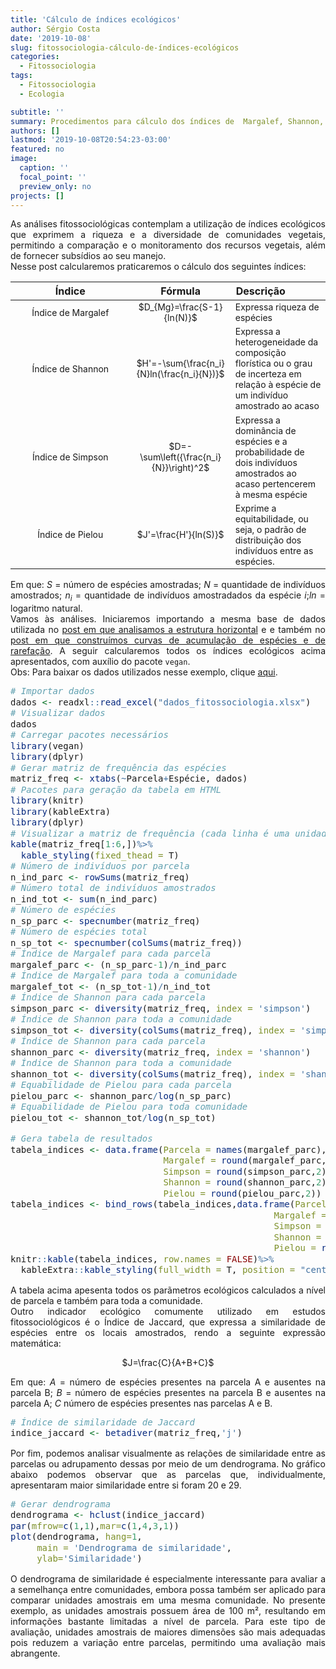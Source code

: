 ```yaml
---
title: 'Cálculo de índices ecológicos'
author: Sérgio Costa
date: '2019-10-08'
slug: fitossociologia-cálculo-de-índices-ecológicos
categories:
  - Fitossociologia
tags: 
  - Fitossociologia
  - Ecologia

subtitle: ''
summary: Procedimentos para cálculo dos índices de  Margalef, Shannon, Simpson, Pielou e Jaccard, e construção de dendrograma de similaridade.
authors: []
lastmod: '2019-10-08T20:54:23-03:00'
featured: no
image:
  caption: ''
  focal_point: ''
  preview_only: no
projects: []
---
```

As análises fitossociológicas contemplam a utilização de índices ecológicos que exprimem a riqueza e a diversidade de comunidades vegetais, permitindo a comparação e o monitoramento dos recursos vegetais, além de fornecer subsídios ao seu manejo.  
Nesse post calcularemos praticaremos o cálculo dos seguintes índices:
  
|Índice            |Fórmula|Descrição|
|:-----------------:|:--------------:|:--------------|  
|Índice de Margalef|$D_{Mg}=\frac{S-1}{ln(N)}$|Expressa riqueza de espécies|
|Índice de Shannon|$H'=-\sum{\frac{n_i}{N}ln(\frac{n_i}{N})}$|Expressa a heterogeneidade da composição florística ou o grau de incerteza em relação à espécie de um indivíduo amostrado ao acaso|
|Índice de Simpson|$D=-\sum\left({\frac{n_i}{N}}\right)^2$|Expressa a dominância de espécies e a probabilidade de dois indivíduos amostrados ao acaso pertencerem à mesma espécie|
|Índice de Pielou|$J'=\frac{H'}{ln(S)}$|Exprime a equitabilidade, ou seja, o padrão de distribuição dos indivíduos entre as espécies.|
  
Em que: $S$ = número de espécies amostradas; $N$ = quantidade de indivíduos amostrados; $n_i$ = quantidade de indivíduos amostradados da espécie $i$;$ln$ = logaritmo natural.  
Vamos às análises. Iniciaremos importando a mesma base de dados utilizada no [post em que analisamos a estrutura horizontal](https://mensura-r.netlify.com/post/fitossociologia-analise-da-estrutura-horizontal-de-comunidades-vegetais/) e e também no [post em que construímos curvas de acumulação de espécies e de rarefação](https://mensura-r.netlify.com/post/fitossociologia-curvas-de-rarefacao-e-acumulacao-de-especies/). A seguir calcularemos todos os índices ecológicos acima apresentados, com auxílio do pacote `vegan`.  
Obs: Para baixar os dados utilizados nesse exemplo, clique [aqui](https://github.com/sergiocostafh/mensura-r/raw/master/content/post/estrutura_horizontal/dados_fitossociologia.xlsx).  

```r
# Importar dados
dados <- readxl::read_excel("dados_fitossociologia.xlsx")
# Visualizar dados
dados
# Carregar pacotes necessários
library(vegan)
library(dplyr)
# Gerar matriz de frequência das espécies
matriz_freq <- xtabs(~Parcela+Espécie, dados)
# Pacotes para geração da tabela em HTML
library(knitr)
library(kableExtra) 
library(dplyr)
# Visualizar a matriz de frequência (cada linha é uma unidade amostral)
kable(matriz_freq[1:6,])%>%
  kable_styling(fixed_thead = T)
# Número de indivíduos por parcela
n_ind_parc <- rowSums(matriz_freq)
# Número total de indivíduos amostrados
n_ind_tot <- sum(n_ind_parc)
# Número de espécies
n_sp_parc <- specnumber(matriz_freq)
# Número de espécies total
n_sp_tot <- specnumber(colSums(matriz_freq))
# Índice de Margalef para cada parcela
margalef_parc <- (n_sp_parc-1)/n_ind_parc
# Índice de Margalef para toda a comunidade
margalef_tot <- (n_sp_tot-1)/n_ind_tot
# Índice de Shannon para cada parcela
simpson_parc <- diversity(matriz_freq, index = 'simpson')
# Índice de Shannon para toda a comunidade
simpson_tot <- diversity(colSums(matriz_freq), index = 'simpson')
# Índice de Shannon para cada parcela
shannon_parc <- diversity(matriz_freq, index = 'shannon')
# Índice de Shannon para toda a comunidade
shannon_tot <- diversity(colSums(matriz_freq), index = 'shannon')
# Equabilidade de Pielou para cada parcela
pielou_parc <- shannon_parc/log(n_sp_parc)
# Equabilidade de Pielou para toda comunidade
pielou_tot <- shannon_tot/log(n_sp_tot)

# Gera tabela de resultados
tabela_indices <- data.frame(Parcela = names(margalef_parc),
                             Margalef = round(margalef_parc,2),
                             Simpson = round(simpson_parc,2),
                             Shannon = round(shannon_parc,2),
                             Pielou = round(pielou_parc,2))
tabela_indices <- bind_rows(tabela_indices,data.frame(Parcela = 'Total',
                                                  Margalef = round(margalef_tot,2),
                                                  Simpson = round(simpson_tot,2),
                                                  Shannon = round(shannon_tot,2),
                                                  Pielou = round(pielou_tot,2)))
knitr::kable(tabela_indices, row.names = FALSE)%>%
  kableExtra::kable_styling(full_width = T, position = "center",fixed_thead = T)
```
  
A tabela acima apesenta todos os parãmetros ecológicos calculados a nível de parcela e também para toda a comunidade.  
Outro indicador ecológico comumente utilizado em estudos fitossociológicos é o Índice de Jaccard, que expressa a similaridade de espécies entre os locais amostrados, rendo a seguinte expressão matemática:  

<center>
$J=\frac{C}{A+B+C}$  
</center>
  
Em que: $A$ = número de espécies presentes na parcela A e ausentes na parcela B; $B$ = número de espécies presentes na parcela B e ausentes na parcela A; $C$ número de espécies presentes nas parcelas A e B.
```r
# Índice de similaridade de Jaccard
indice_jaccard <- betadiver(matriz_freq,'j')
```
Por fim, podemos analisar visualmente as relações de similaridade entre as parcelas ou adrupamento dessas por meio de um dendrograma. No gráfico abaixo podemos observar que as parcelas que, individualmente, apresentaram maior similaridade entre si foram 20 e 29.
```r
# Gerar dendrograma
dendrograma <- hclust(indice_jaccard)
par(mfrow=c(1,1),mar=c(1,4,3,1))
plot(dendrograma, hang=1,
     main = 'Dendrograma de similaridade',
     ylab='Similaridade')
```
O dendrograma de similaridade é especialmente interessante para avaliar a a semelhança entre comunidades, embora possa também ser aplicado para comparar unidades amostrais em uma mesma comunidade. No presente exemplo, as unidades amostrais possuem área de 100 m², resultando em informações bastante limitadas a nível de parcela. Para este tipo de avaliação, unidades amostrais de maiores dimensões são mais adequadas pois reduzem a variação entre parcelas, permitindo uma avaliação mais abrangente. 
<style>
body {
text-align: justify}
h1 {
text-align: center}
</style>
<style type="text/css">

body, td {
   font-size: 14px;
}
code.r{
  font-size: 14px;
}
pre {
  font-size: 14px
}
</style>